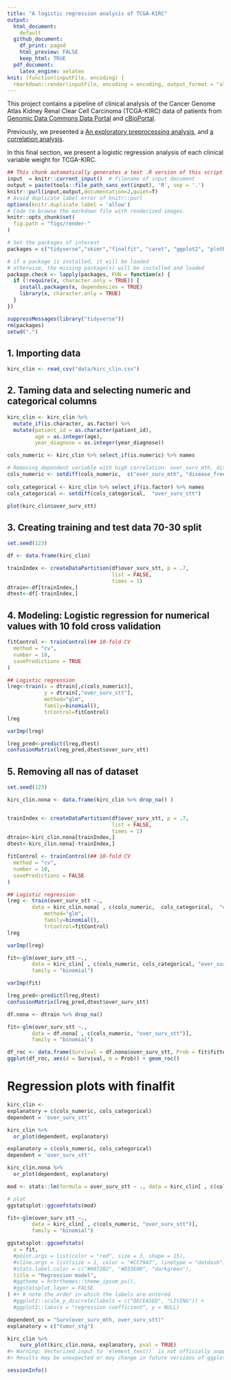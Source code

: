 ```yaml
---
title: "A logistic regression analysis of TCGA-KIRC"
output: 
  html_document: 
    default
  github_document: 
    df_print: paged
    html_preview: FALSE
    keep_html: TRUE
  pdf_document:
    latex_engine: xelatex
knit: (function(inputFile, encoding) {
  rmarkdown::render(inputFile, encoding = encoding, output_format = "all") })    
---
```


This project contains a pipeline of clinical analysis of the Cancer Genome Atlas Kidney Renal Clear Cell Carcinoma (TCGA-KIRC) data of patients from [Genomic Data Commons Data Portal](https://portal.gdc.cancer.gov/exploration?filters=%7B%22op%22%3A%22and%22%2C%22content%22%3A%5B%7B%22op%22%3A%22in%22%2C%22content%22%3A%7B%22field%22%3A%22cases.project.project_id%22%2C%22value%22%3A%5B%22TCGA-KIRC%22%5D%7D%7D%5D%7D) and [cBioPortal](https://www.cbioportal.org/study/summary?id=kirp_tcga).

Previously, we presented a [An exploratory preprocessing analysis](1.preprocessing.md), and [a correlation analysis](2.correlation.md).

In this final section, we present a logistic regression analysis of each clinical variable weight for TCGA-KIRC.

```r
## This chunk automatically generates a text .R version of this script when running within knitr.
input  = knitr::current_input()  # filename of input document
output = paste(tools::file_path_sans_ext(input), 'R', sep = '.')
knitr::purl(input,output,documentation=2,quiet=T)
# Avoid duplicate label error of knitr::purl
options(knitr.duplicate.label = 'allow')
# Code to browse the markdown file with renderized images.
knitr::opts_chunk$set(
  fig.path = "figs/render-"
)
```


```r
# Set the packages of interest
packages = c("tidyverse","skimr","finalfit", "caret", "ggplot2", "plotROC",  "gapminder", "ggstatsplot")

# if a package is installed, it will be loaded
# otherwise, the missing package(s) will be installed and loaded
package.check <- lapply(packages, FUN = function(x) {
  if (!require(x, character.only = TRUE)) {
    install.packages(x, dependencies = TRUE)
    library(x, character.only = TRUE)
  }
})

suppressMessages(library("tidyverse"))
rm(packages)
setwd(".")
```


## 1. Importing data

```r

kirc_clin <- read_csv("data/kirc_clin.csv")

```



## 2. Taming data and selecting numeric and categorical columns

```r
kirc_clin <- kirc_clin %>%
  mutate_if(is.character, as.factor) %>%
  mutate(patient_id = as.character(patient_id),
         age = as.integer(age),
         year_diagnose = as.integer(year_diagnose))

cols_numeric <- kirc_clin %>% select_if(is.numeric) %>% names

# Removing dependent variable with high correlation: over_surv_mth, disease_free_mth and year_diagnose
cols_numeric <- setdiff(cols_numeric,  c("over_surv_mth", "disease_free_mth"))
 
cols_categorical <- kirc_clin %>% select_if(is.factor) %>% names
cols_categorical <- setdiff(cols_categorical,  "over_surv_stt") 
```



```r
plot(kirc_clin$over_surv_stt)
```

## 3. Creating training and test data 70-30 split

```r
set.seed(123)

df <- data.frame(kirc_clin)

trainIndex <- createDataPartition(df$over_surv_stt, p = .7, 
                                  list = FALSE, 
                                  times = 1)
dtrain<-df[trainIndex,]
dtest<-df[-trainIndex,]
```


## 4. Modeling: Logistic regression for numerical values with 10 fold cross validation

```r
fitControl <- trainControl(## 10-fold CV
  method = "cv",
  number = 10,
  savePredictions = TRUE
)

## Logistic regression
lreg<-train(x = dtrain[,c(cols_numeric)],
            y = dtrain[,"over_surv_stt"], 
            method="glm",
            family=binomial(),
            trControl=fitControl)
lreg
```
```r
varImp(lreg)
```


```r
lreg_pred<-predict(lreg,dtest)
confusionMatrix(lreg_pred,dtest$over_surv_stt)
```

## 5. Removing all nas of dataset

```r

set.seed(123)

kirc_clin.nona <- data.frame(kirc_clin %>% drop_na() )


trainIndex <- createDataPartition(df$over_surv_stt, p = .7, 
                                  list = FALSE, 
                                  times = 1)
dtrain<-kirc_clin.nona[trainIndex,]
dtest<-kirc_clin.nona[-trainIndex,]
```

```r
fitControl <- trainControl(## 10-fold CV
  method = "cv",
  number = 10,
  savePredictions = FALSE
)

## Logistic regression
lreg <- train(over_surv_stt ~.,
        data = kirc_clin.nona[ , c(cols_numeric,  cols_categorical,  "over_surv_stt")],
            method="glm",
            family=binomial(),
            trControl=fitControl)
lreg
```

```r
varImp(lreg)
```

```r
fit<-glm(over_surv_stt ~.,
        data = kirc_clin[ , c(cols_numeric, cols_categorical, "over_surv_stt")],
        family = "binomial")

varImp(fit)

```


```r
lreg_pred<-predict(lreg,dtest)
confusionMatrix(lreg_pred,dtest$over_surv_stt)
```

```r
df.nona <- dtrain %>% drop_na()

fit<-glm(over_surv_stt ~.,
        data = df.nona[ , c(cols_numeric, "over_surv_stt")],
        family = "binomial")

df_roc <- data.frame(Survival = df.nona$over_surv_stt, Prob = fit$fitted.values)
ggplot(df_roc, aes(d = Survival, m = Prob)) + geom_roc()
```


# Regression plots with finalfit

```r

kirc_clin <- 
explanatory = c(cols_numeric, cols_categorical)
dependent = 'over_surv_stt'

kirc_clin %>%
  or_plot(dependent, explanatory)

```

```r
explanatory = c(cols_numeric, cols_categorical)
dependent = 'over_surv_stt'

kirc_clin.nona %>%
  or_plot(dependent, explanatory)
```


```r

                         
                         
mod <- stats::lm(formula = over_surv_stt ~ ., data = kirc_clin[ , c(cols_numeric, "over_surv_stt")])

# plot
ggstatsplot::ggcoefstats(mod)

```


```r

fit<-glm(over_surv_stt ~.,
        data = kirc_clin[ , c(cols_numeric, "over_surv_stt")],
        family = "binomial")

ggstatsplot::ggcoefstats(
  x = fit,
  #point.args = list(color = "red", size = 3, shape = 15),
  #vline.args = list(size = 1, color = "#CC79A7", linetype = "dotdash"),
  #stats.label.color = c("#0072B2", "#D55E00", "darkgreen"),
  title = "Regression model",
  #ggtheme = hrbrthemes::theme_ipsum_ps(),
  #ggstatsplot.layer = FALSE
) #+ # note the order in which the labels are entered
  #ggplot2::scale_y_discrete(labels = c("DECEASED", "LIVING")) +
  #ggplot2::labs(x = "regression coefficient", y = NULL)

```

```r
dependent_os = "Surv(over_surv_mth, over_surv_stt)"
explanatory = c("tumor_stg")

kirc_clin %>% 
    surv_plot(kirc_clin.nona, explanatory, pval = TRUE)
#> Warning: Vectorized input to `element_text()` is not officially supported.
#> Results may be unexpected or may change in future versions of ggplot2.
```


```r
sessionInfo()
```

